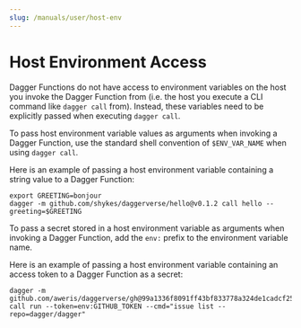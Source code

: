 ```yaml
---
slug: /manuals/user/host-env
---
```


# Host Environment Access

Dagger Functions do not have access to environment variables on the host you invoke the Dagger Function from (i.e. the host you execute a CLI command like `dagger call` from). Instead, these variables need to be explicitly passed when executing `dagger call`.

To pass host environment variable values as arguments when invoking a Dagger Function, use the standard shell convention of `$ENV_VAR_NAME` when using `dagger call`.

Here is an example of passing a host environment variable containing a string value to a Dagger Function:

```shell
export GREETING=bonjour
dagger -m github.com/shykes/daggerverse/hello@v0.1.2 call hello --greeting=$GREETING
```

To pass a secret stored in a host environment variable as arguments when invoking a Dagger Function, add the `env:` prefix to the environment variable name.

Here is an example of passing a host environment variable containing an access token to a Dagger Function as a secret:

```shell
dagger -m github.com/aweris/daggerverse/gh@99a1336f8091ff43bf833778a324de1cadcf25ac call run --token=env:GITHUB_TOKEN --cmd="issue list --repo=dagger/dagger"
```
